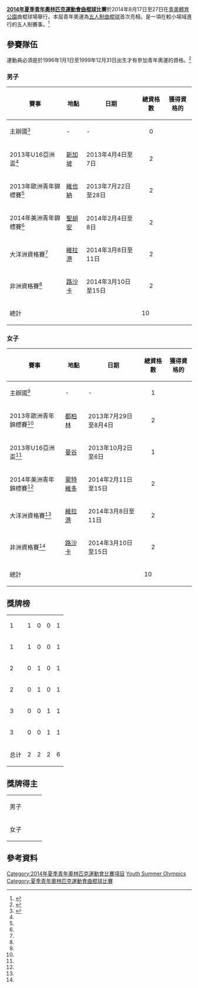 {{noteTA|G1=Sports}}
{{Infobox Olympic event
|event = 曲棍球
|games = 2014年夏季青年
|image = [[File:Olympic_rings_without_rims.svg|centre]]
|caption = 
|venue = [[青奧體育公園|青奧體育公園]]曲棍球場
|dates = 8月17日至27日
|competitors = 
|nations = 
|prev = [[2010年夏季青年奧林匹克運動會曲棍球比賽|2010]]
|next = [[2018年夏季青年奧林匹克運動會曲棍球比賽|2018]]
}}

{{2014年夏季青年奧林匹克運動會曲棍球比賽}}

'''[[2014年夏季青年奧林匹克運動會|2014年夏季青年奧林匹克運動會]][[曲棍球|曲棍球]]比賽'''於2014年8月17日至27日在[[青奧體育公園|青奧體育公園]]曲棍球場舉行。本屆青年奧運為[[曲棍球#五人制曲棍球|五人制曲棍球]]首次亮相，是一項在較小場域進行的五人制賽事。<ref>{{cite web|url=http://www.fih.ch/en/news-4306-it-s-here-hockey-5-set-to-make-official-debut|title=It's here! Hockey 5 set to make official debut|date=3 April 2013|publisher=[[國際曲棍球總會|國際曲棍球總會]]|accessdate=21 April 2014|archive-date=2015-04-02|archive-url=https://web.archive.org/web/20150402121316/http://www.fih.ch/en/news-4306-it-s-here-hockey-5-set-to-make-official-debut|dead-url=no}}</ref>

==參賽隊伍==

運動員必須是於1996年1月1日至1999年12月31日出生才有參加青年奧運的資格。<ref name=Hockey>{{cite news | url=http://www.olympics.ie/wp-content/uploads/2012/11/FIH-Hockey.pdf | title=Qualification System: Field Hockey | work=[[國際曲棍球總會|FIH]] | date=June 2012 | accessdate=30 July 2014 | archive-date=2014-08-10 | archive-url=https://web.archive.org/web/20140810065326/http://www.olympics.ie/wp-content/uploads/2012/11/FIH-Hockey.pdf | dead-url=no }}</ref>

===男子===

{|class="wikitable" width=800 
|-
! 賽事 !! 地點!! 日期 !! 總資格數 !! 獲得資格的
|-
|主辦國<ref name=Qualified>{{cite news | url= http://www.fih.ch/en/news-5289-hockey-teams-announced-for-nanjing-2014-youth | title= Hockey teams announced for Nanjing 2014 Youth Olympic Games | work= [[國際曲棍球總會|FIH]] | date= 28 July 2014 | accessdate= 30 July 2014 | archive-date= 2014-12-20 | archive-url= https://web.archive.org/web/20141220111358/http://www.fih.ch/en/news-5289-hockey-teams-announced-for-nanjing-2014-youth | dead-url= no }}</ref>|| - || - || align="center"| 0 ||<s>{{flagIOC|CHN|2014年夏季青年}}</s>
|-
| 2013年U16亞洲盃<ref name=Qualified />|| {{flagicon|SIN}} [[新加坡|新加坡]] || 2013年4月4日至7日 || align="center"| 2 ||{{flagIOC|BAN|2014年夏季青年}}<br>{{flagIOC|PAK|2014年夏季青年}}
|-
| 2013年歐洲青年錦標賽<ref name=Qualified />|| {{flagicon|AUT}} [[維也納|維也納]] || 2013年7月22日至28日 || align="center"| 2 ||{{flagIOC|GER|2014年夏季青年}}<br>{{flagIOC|ESP|2014年夏季青年}}
|-
| 2014年美洲青年錦標賽<ref name=Qualified />|| {{flagicon|PUR}} [[聖胡安_(波多黎各)|聖胡安]] || 2014年2月4日至8日 || align="center"| 2 ||<s>{{flagIOC|ARG|2014年夏季青年}}</s> <br>{{flagIOC|CAN|2014年夏季青年}}<br>{{flagIOC|MEX|2014年夏季青年}}
|-
| 大洋洲資格賽<ref name=Qualified />|| {{flagicon|VAN}} [[維拉港|維拉港]] || 2014年3月8日至11日 || align="center"| 2 ||{{flagIOC|AUS|2014年夏季青年}}<br>{{flagIOC|NZL|2014年夏季青年}}
|-
| 非洲資格賽<ref name=Qualified />|| {{flagicon|ZAM}} [[路沙卡|路沙卡]] || 2014年3月10日至15日 || align="center"| 2 ||{{flagIOC|RSA|2014年夏季青年}}<br>{{flagIOC|ZAM|2014年夏季青年}}
|-
! 總計 !! !! !! 10 !!
|}

===女子===

{|class="wikitable" width=800 
|-
! 賽事 !! 地點!! 日期 !! 總資格數 !! 獲得資格的
|-
|主辦國<ref name=Qualified />|| - || - || align="center"| 1 ||{{flagIOC|CHN|2014年夏季青年}}
|-
| 2013年歐洲青年錦標賽<ref name=Qualified />|| {{flagicon|IRL}} [[都柏林|都柏林]] || 2013年7月29日至8月4日 || align="center"| 2 ||{{flagIOC|GER|2014年夏季青年}}<br>{{flagIOC|NED|2014年夏季青年}}
|-
| 2013年U16亞洲盃<ref name=Qualified />|| {{flagicon|THA}} [[曼谷|曼谷]] || 2013年10月2日至6日 || align="center"| 1 ||{{flagIOC|JPN|2014年夏季青年}}
|-
| 2014年美洲青年錦標賽<ref name=Qualified />|| {{flagicon|URU}} [[蒙特維多|蒙特維多]] || 2014年2月11日至15日 || align="center"| 2 ||{{flagIOC|ARG|2014年夏季青年}}<br>{{flagIOC|URU|2014年夏季青年}}
|-
| 大洋洲資格賽<ref name=Qualified />|| {{flagicon|VAN}} [[維拉港|維拉港]] || 2014年3月8日至11日 || align="center"| 2 ||{{flagIOC|FIJ|2014年夏季青年}}<br>{{flagIOC|NZL|2014年夏季青年}}
|-
| 非洲資格賽<ref name=Qualified />|| {{flagicon|ZAM}} [[路沙卡|路沙卡]] || 2014年3月10日至15日 || align="center"| 2 ||{{flagIOC|RSA|2014年夏季青年}}<br>{{flagIOC|ZAM|2014年夏季青年}}
|-
! 總計 !! !! !! 10 !!
|}

==獎牌榜==
{| {{RankedMedalTable}}
|-
| 1 ||align=left| {{flagIOCteam|AUS|2014年夏季青年}} || 1 || 0 || 0 || 1
|-
| 1 ||align=left| {{flagIOCteam|CHN|2014年夏季青年}} || 1 || 0 || 0 || 1 
|-
| 2 ||align=left| {{flagIOCteam|CAN|2014年夏季青年}} || 0 || 1 || 0 || 1
|-
| 2 ||align=left| {{flagIOCteam|NED|2014年夏季青年}} || 0 || 1 || 0 || 1
|-
| 3 ||align=left| {{flagIOCteam|ESP|2014年夏季青年}} || 0 || 0 || 1 || 1
|-
| 3 ||align=left| {{flagIOCteam|ARG|2014年夏季青年}} || 0 || 0 || 1 || 1 
|- class="sortbottom"
!colspan=2| 总计 || 2 || 2 || 2 || 6
|}

==獎牌得主==
{| {{MedalistTable|type=項目}}
|-
|男子 <br />{{DetailsLink|2014年夏季青年奧林匹克運動會男子曲棍球比賽}}
|{{flagIOCteam|AUS|2014年夏季青年}}
|{{flagIOCteam|CAN|2014年夏季青年}}
|{{flagIOCteam|ESP|2014年夏季青年}}
|-
|女子 <br />{{DetailsLink|2014年夏季青年奧林匹克運動會女子曲棍球比賽}}
|{{flagIOCteam|CHN|2014年夏季青年}}
|{{flagIOCteam|NED|2014年夏季青年}}
|{{flagIOCteam|ARG|2014年夏季青年}}
|}

==參考資料==
{{Reflist}}

{{2014年夏季青年奧林匹克運動會項目}}
{{青年奧林匹克運動會曲棍球比賽}}

{{DEFAULTSORT:Field hockey At The 2014 Summer Youth Olympics}}
[[Category:2014年夏季青年奧林匹克運動會比賽項目|Category:2014年夏季青年奧林匹克運動會比賽項目]]
[[Category:2014年曲棍球|Youth Summer Olympics]]
[[Category:夏季青年奧林匹克運動會曲棍球比賽|Category:夏季青年奧林匹克運動會曲棍球比賽]]